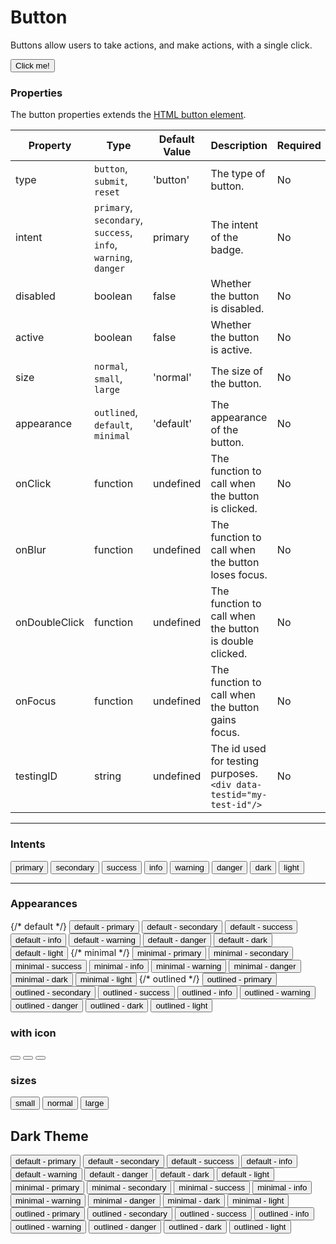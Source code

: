 
<Meta title="General/Button" component={Button}/>


# Button

Buttons allow users to take actions, and make actions, with a single click.

<Canvas>
    <ThemeProvider>
        <Button>
            Click me!
        </Button>
    </ThemeProvider>
</Canvas>

### Properties
The button properties extends the [HTML button element](https://developer.mozilla.org/en-US/docs/Web/HTML/Element/button).

|Property|Type|Default Value|Description|Required|
|---|---|---|---|---|
|type|`button`, `submit`, `reset`|'button'|The type of button.|No|
|intent|`primary`, `secondary`, `success`, <br/>`info`, `warning`, `danger`|primary | The intent of the badge.|No|
|disabled|boolean|false|Whether the button is disabled.|No|
|active|boolean|false|Whether the button is active.|No|
|size|`normal`, `small`, `large`|'normal'|The size of the button.|No|
|appearance|`outlined`, `default`, `minimal`|'default'|The appearance of the button.|No|
|onClick|function|undefined|The function to call when the button is clicked.|No|
|onBlur|function|undefined|The function to call when the button loses focus.|No|
|onDoubleClick|function|undefined|The function to call when the button is double clicked.|No|
|onFocus|function|undefined|The function to call when the button gains focus.|No|
|testingID| string | undefined | The id used for testing purposes.<br/>`<div data-testid="my-test-id"/>` |No|

---

### Intents

<Canvas>
    <Button intent="primary">primary</Button>
    <Button intent="secondary">secondary</Button>
    <Button intent="success">success</Button>
    <Button intent="info">info</Button>
    <Button intent="warning">warning</Button>
    <Button intent="danger">danger</Button>
    <Button intent="dark">dark</Button>
    <Button intent="light">light</Button>
</Canvas>

---

### Appearances

<Canvas>
    {/* default */}
    <Button appearance="default" intent="primary">default - primary</Button>
    <Button appearance="default" intent="secondary">default - secondary</Button>
    <Button appearance="default" intent="success">default - success</Button>
    <Button appearance="default" intent="info">default - info</Button>
    <Button appearance="default" intent="warning">default - warning</Button>
    <Button appearance="default" intent="danger">default - danger</Button>
    <Button appearance="default" intent="dark">default - dark</Button>
    <Button appearance="default" intent="light">default - light</Button>
    {/* minimal */}
    <Button appearance="minimal" intent="primary">minimal - primary</Button>
    <Button appearance="minimal" intent="secondary">minimal - secondary</Button>
    <Button appearance="minimal" intent="success">minimal - success</Button>
    <Button appearance="minimal" intent="info">minimal - info</Button>
    <Button appearance="minimal" intent="warning">minimal - warning</Button>
    <Button appearance="minimal" intent="danger">minimal - danger</Button>
    <Button appearance="minimal" intent="dark">minimal - dark</Button>
    <Button appearance="minimal" intent="light">minimal - light</Button>
    {/* outlined */}
    <Button appearance="outlined" intent="primary">outlined - primary</Button>
    <Button appearance="outlined" intent="secondary">outlined - secondary</Button>
    <Button appearance="outlined" intent="success">outlined - success</Button>
    <Button appearance="outlined" intent="info">outlined - info</Button>
    <Button appearance="outlined" intent="warning">outlined - warning</Button>
    <Button appearance="outlined" intent="danger">outlined - danger</Button>
    <Button appearance="outlined" intent="dark">outlined - dark</Button>
    <Button appearance="outlined" intent="light">outlined - light</Button>
</Canvas>

### with icon

<Canvas>
    <Button appearance="default">
        <Icon name="BsHouse" />
    </Button>
    <Button appearance="minimal">
        <Icon name="BsHouse" />
    </Button>
    <Button appearance="outlined">
        <Icon name="BsHouse" />
    </Button>
</Canvas>

### sizes

<Canvas>
    <Button size="small">
       small
    </Button>
    <Button size="normal">
       normal
    </Button>
    <Button size="large">
       large
    </Button>
</Canvas>


## Dark Theme

<Canvas className="dark">
    <ThemeProvider theme="dark">
            <span style={{padding: '1rem', display: 'inline-flex'}}><Button appearance="default" intent="primary">default - primary</Button></span>
            <span style={{padding: '1rem', display: 'inline-flex'}}><Button appearance="default" intent="secondary">default - secondary</Button></span>
            <span style={{padding: '1rem', display: 'inline-flex'}}><Button appearance="default" intent="success">default - success</Button></span>
            <span style={{padding: '1rem', display: 'inline-flex'}}><Button appearance="default" intent="info">default - info</Button></span>
            <span style={{padding: '1rem', display: 'inline-flex'}}><Button appearance="default" intent="warning">default - warning</Button></span>
            <span style={{padding: '1rem', display: 'inline-flex'}}><Button appearance="default" intent="danger">default - danger</Button></span>
            <span style={{padding: '1rem', display: 'inline-flex'}}><Button appearance="default" intent="dark">default - dark</Button></span>
            <span style={{padding: '1rem', display: 'inline-flex'}}><Button appearance="default" intent="light">default - light</Button></span>
            <span style={{padding: '1rem', display: 'inline-flex'}}><Button appearance="minimal" intent="primary">minimal - primary</Button></span>
            <span style={{padding: '1rem', display: 'inline-flex'}}><Button appearance="minimal" intent="secondary">minimal - secondary</Button></span>
            <span style={{padding: '1rem', display: 'inline-flex'}}><Button appearance="minimal" intent="success">minimal - success</Button></span>
            <span style={{padding: '1rem', display: 'inline-flex'}}><Button appearance="minimal" intent="info">minimal - info</Button></span>
            <span style={{padding: '1rem', display: 'inline-flex'}}><Button appearance="minimal" intent="warning">minimal - warning</Button></span>
            <span style={{padding: '1rem', display: 'inline-flex'}}><Button appearance="minimal" intent="danger">minimal - danger</Button></span>
            <span style={{padding: '1rem', display: 'inline-flex'}}><Button appearance="minimal" intent="dark">minimal - dark</Button></span>
            <span style={{padding: '1rem', display: 'inline-flex'}}><Button appearance="minimal" intent="light">minimal - light</Button></span>
            <span style={{padding: '1rem', display: 'inline-flex'}}><Button appearance="outlined" intent="primary">outlined - primary</Button></span>
            <span style={{padding: '1rem', display: 'inline-flex'}}><Button appearance="outlined" intent="secondary">outlined - secondary</Button></span>
            <span style={{padding: '1rem', display: 'inline-flex'}}><Button appearance="outlined" intent="success">outlined - success</Button></span>
            <span style={{padding: '1rem', display: 'inline-flex'}}><Button appearance="outlined" intent="info">outlined - info</Button></span>
            <span style={{padding: '1rem', display: 'inline-flex'}}><Button appearance="outlined" intent="warning">outlined - warning</Button></span>
            <span style={{padding: '1rem', display: 'inline-flex'}}><Button appearance="outlined" intent="danger">outlined - danger</Button></span>
            <span style={{padding: '1rem', display: 'inline-flex'}}><Button appearance="outlined" intent="dark">outlined - dark</Button></span>
            <span style={{padding: '1rem', display: 'inline-flex'}}><Button appearance="outlined" intent="light">outlined - light</Button></span>
    </ThemeProvider>
</Canvas>